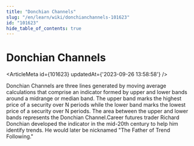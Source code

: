```yaml
---
title: "Donchian Channels"
slug: "/en/learn/wiki/donchianchannels-101623"
id: "101623"
hide_table_of_contents: true
---
```



# Donchian Channels

<ArticleMeta id={101623} updatedAt={'2023-09-26 13:58:58'} />
<div className='border-solid border-b border-t-0 my-4 border-[var(--ifm-color-gray-300)]' />

Donchian Channels are three lines generated by moving average calculations that comprise an indicator formed by upper and lower bands around a midrange or median band. The upper band marks the highest price of a security over N periods while the lower band marks the lowest price of a security over N periods. The area between the upper and lower bands represents the Donchian Channel.Career futures trader Richard Donchian developed the indicator in the mid-20th century to help him identify trends. He would later be nicknamed "The Father of Trend Following."
